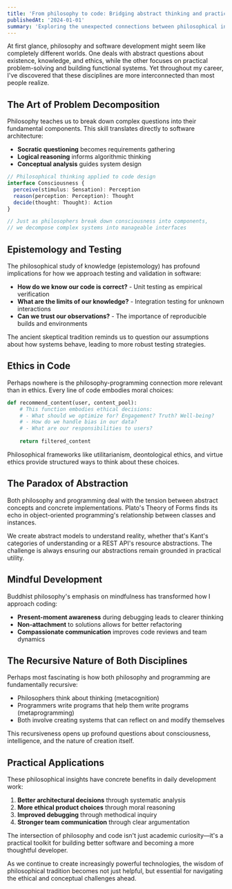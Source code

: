 ```yaml
---
title: 'From philosophy to code: Bridging abstract thinking and practical development'
publishedAt: '2024-01-01'
summary: 'Exploring the unexpected connections between philosophical inquiry and software engineering, and how both disciplines inform each other.'
---
```


At first glance, philosophy and software development might seem like completely different worlds. One deals with abstract questions about existence, knowledge, and ethics, while the other focuses on practical problem-solving and building functional systems. Yet throughout my career, I've discovered that these disciplines are more interconnected than most people realize.

## The Art of Problem Decomposition

Philosophy teaches us to break down complex questions into their fundamental components. This skill translates directly to software architecture:

- **Socratic questioning** becomes requirements gathering
- **Logical reasoning** informs algorithmic thinking  
- **Conceptual analysis** guides system design

```typescript
// Philosophical thinking applied to code design
interface Consciousness {
  perceive(stimulus: Sensation): Perception
  reason(perception: Perception): Thought
  decide(thought: Thought): Action
}

// Just as philosophers break down consciousness into components,
// we decompose complex systems into manageable interfaces
```

## Epistemology and Testing

The philosophical study of knowledge (epistemology) has profound implications for how we approach testing and validation in software:

- **How do we know our code is correct?** - Unit testing as empirical verification
- **What are the limits of our knowledge?** - Integration testing for unknown interactions
- **Can we trust our observations?** - The importance of reproducible builds and environments

The ancient skeptical tradition reminds us to question our assumptions about how systems behave, leading to more robust testing strategies.

## Ethics in Code

Perhaps nowhere is the philosophy-programming connection more relevant than in ethics. Every line of code embodies moral choices:

```python
def recommend_content(user, content_pool):
    # This function embodies ethical decisions:
    # - What should we optimize for? Engagement? Truth? Well-being?
    # - How do we handle bias in our data?
    # - What are our responsibilities to users?
    
    return filtered_content
```

Philosophical frameworks like utilitarianism, deontological ethics, and virtue ethics provide structured ways to think about these choices.

## The Paradox of Abstraction

Both philosophy and programming deal with the tension between abstract concepts and concrete implementations. Plato's Theory of Forms finds its echo in object-oriented programming's relationship between classes and instances.

We create abstract models to understand reality, whether that's Kant's categories of understanding or a REST API's resource abstractions. The challenge is always ensuring our abstractions remain grounded in practical utility.

## Mindful Development

Buddhist philosophy's emphasis on mindfulness has transformed how I approach coding:

- **Present-moment awareness** during debugging leads to clearer thinking
- **Non-attachment** to solutions allows for better refactoring
- **Compassionate communication** improves code reviews and team dynamics

## The Recursive Nature of Both Disciplines

Perhaps most fascinating is how both philosophy and programming are fundamentally recursive:

- Philosophers think about thinking (metacognition)
- Programmers write programs that help them write programs (metaprogramming)
- Both involve creating systems that can reflect on and modify themselves

This recursiveness opens up profound questions about consciousness, intelligence, and the nature of creation itself.

## Practical Applications

These philosophical insights have concrete benefits in daily development work:

1. **Better architectural decisions** through systematic analysis
2. **More ethical product choices** through moral reasoning
3. **Improved debugging** through methodical inquiry
4. **Stronger team communication** through clear argumentation

The intersection of philosophy and code isn't just academic curiosity—it's a practical toolkit for building better software and becoming a more thoughtful developer.

As we continue to create increasingly powerful technologies, the wisdom of philosophical tradition becomes not just helpful, but essential for navigating the ethical and conceptual challenges ahead. 
